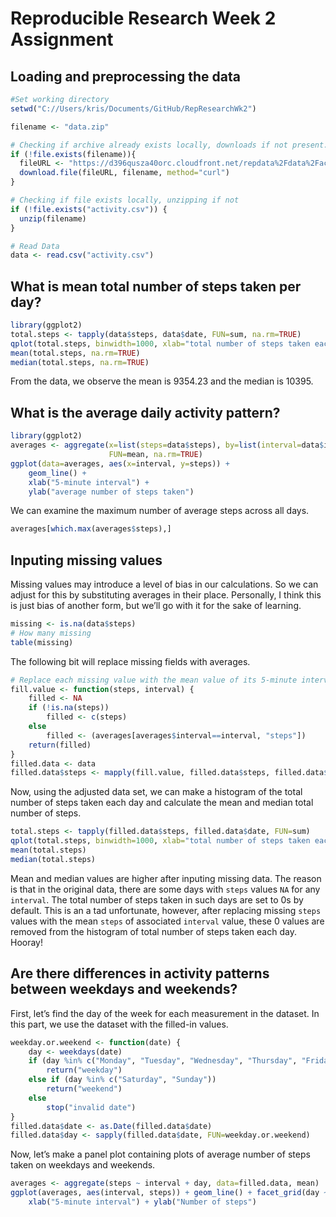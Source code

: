 # Reproducible Research Week 2 Assignment

## Loading and preprocessing the data
```{r loaddata}
#Set working directory
setwd("C://Users/kris/Documents/GitHub/RepResearchWk2")

filename <- "data.zip"

# Checking if archive already exists locally, downloads if not present.
if (!file.exists(filename)){
  fileURL <- "https://d396qusza40orc.cloudfront.net/repdata%2Fdata%2Factivity.zip"
  download.file(fileURL, filename, method="curl")
}  

# Checking if file exists locally, unzipping if not
if (!file.exists("activity.csv")) { 
  unzip(filename) 
}

# Read Data
data <- read.csv("activity.csv")
```

## What is mean total number of steps taken per day?
```{r}
library(ggplot2)
total.steps <- tapply(data$steps, data$date, FUN=sum, na.rm=TRUE)
qplot(total.steps, binwidth=1000, xlab="total number of steps taken each day")
mean(total.steps, na.rm=TRUE)
median(total.steps, na.rm=TRUE)
```

From the data, we observe the mean is 9354.23 and the median is 10395.

## What is the average daily activity pattern?
```{r}
library(ggplot2)
averages <- aggregate(x=list(steps=data$steps), by=list(interval=data$interval),
                      FUN=mean, na.rm=TRUE)
ggplot(data=averages, aes(x=interval, y=steps)) +
    geom_line() +
    xlab("5-minute interval") +
    ylab("average number of steps taken")
```

We can examine the maximum number of average steps across all days.

```{r}
averages[which.max(averages$steps),]
```

## Inputing missing values

Missing values may introduce a level of bias in our calculations.  So we can adjust for this by substituting averages in their place.  Personally, I think this is just bias of another form, but we'll go with it for the sake of learning.

```{r how_many_missing}
missing <- is.na(data$steps)
# How many missing
table(missing)
```

The following bit will replace missing fields with averages.

```{r}
# Replace each missing value with the mean value of its 5-minute interval
fill.value <- function(steps, interval) {
    filled <- NA
    if (!is.na(steps))
        filled <- c(steps)
    else
        filled <- (averages[averages$interval==interval, "steps"])
    return(filled)
}
filled.data <- data
filled.data$steps <- mapply(fill.value, filled.data$steps, filled.data$interval)
```

Now, using the adjusted data set, we can make a histogram of the total number of steps taken each day and calculate the mean and median total number of steps.

```{r}
total.steps <- tapply(filled.data$steps, filled.data$date, FUN=sum)
qplot(total.steps, binwidth=1000, xlab="total number of steps taken each day")
mean(total.steps)
median(total.steps)
```

Mean and median values are higher after inputing missing data. The reason is
that in the original data, there are some days with `steps` values `NA` for 
any `interval`. The total number of steps taken in such days are set to 0s by
default. This is an a tad unfortunate, however, after replacing missing `steps` 
values with the mean `steps` of associated `interval` value, these 0 values are 
removed from the histogram of total number of steps taken each day.  Hooray!

## Are there differences in activity patterns between weekdays and weekends?
First, let's find the day of the week for each measurement in the dataset. In
this part, we use the dataset with the filled-in values.

```{r}
weekday.or.weekend <- function(date) {
    day <- weekdays(date)
    if (day %in% c("Monday", "Tuesday", "Wednesday", "Thursday", "Friday"))
        return("weekday")
    else if (day %in% c("Saturday", "Sunday"))
        return("weekend")
    else
        stop("invalid date")
}
filled.data$date <- as.Date(filled.data$date)
filled.data$day <- sapply(filled.data$date, FUN=weekday.or.weekend)
```

Now, let's make a panel plot containing plots of average number of steps taken
on weekdays and weekends.

```{r}
averages <- aggregate(steps ~ interval + day, data=filled.data, mean)
ggplot(averages, aes(interval, steps)) + geom_line() + facet_grid(day ~ .) +
    xlab("5-minute interval") + ylab("Number of steps")
```